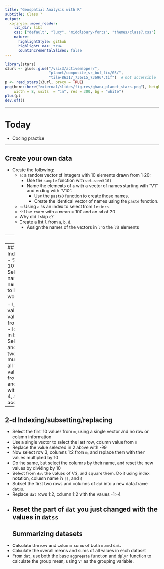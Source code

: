 ```yaml
---
title: "Geospatial Analysis with R"
subtitle: Class 7
output:
  xaringan::moon_reader:
    lib_dir: libs
    css: ["default", "lucy", "middlebury-fonts", "themes/class7.css"]
    nature:
      highlightStyle: github
      highlightLines: true
      countIncrementalSlides: false
---
```


```r
library(stars)
s3url <- glue::glue("/vsis3/activemapper/",
                    "planet/composite_sr_buf_fix/GS/",
                    "tile486317_736815_736967.tif")  # not accessible
p <- read_stars(s3url, proxy = TRUE)
png(here::here("external/slides/figures/ghana_planet_stars.png"), height = 2.9, 
    width = 8, units  = "in", res = 300, bg = "white")
plot(p)
dev.off()
```


---

# Today

- Coding practice

---

## Create your own data

- Create the following:
  - `a`: a random vector of integers with 10 elements drawn from 1-20:
    - Use the `sample` function with `set.seed(10)`
    - Name the elements of `a` with a vector of names starting with "V1" and ending with "V10". 
      - Use the `paste0` function to create those names.
      - Create the identical vector of names using the `paste` function.
  - `b`: Using `a` as an index to select from `letters`
  - `d`: Use `rnorm` with a mean = 100 and an sd of 20
  - Why did I skip `c`? 
  - Create a list `l` from `a`, `b`, `d`. 
    - Assign the names of the vectors in `l` to the `l`'s elements

---
## 2-d structures

- Create the following:
  - `m`: a matrix with three integer columns named "V1", "V2", "V3"
    - Create each column first as its own vector, then combine
    - `V1` = 1:10
    - `V2` is a random sample between 1:100
    - `V3` is drawn from a random uniform distribution between 0 and 50     - Use the same `set.seed(50)` as before
    - Inspect the `str` and `class` of `m`
  - `dat`, a data.frame built from `V1`, `V2`, `V3`, and `V4`
    - `V4` is a random selection of the letters A-E

---
## 1-d Indexing/subsetting/replacing 
- Select the 1st, 2nd, and 10th elements from `a`
- Select the elements of `a` named V1, V2, V3 (use the names)
- Replace the second to last value of `a` with the word "sasquatch"

  - Use code to find the index value, not the actual integer value of the index
- Select from `b` the values "c", "d", "e"
- Identify the index position in `b` of values "c", "d", "e"
- Select the first 5 values of `d` and the last 5 values of `c` into two separate vectors and multiply them. 
- Select from `d` all values > 100:
  - How many values are there?
- Select from `d` all values between 95 and 105, and replace them with 100
- Repeat steps 1, 3, 4, and 8 above, but do it by accessing `a`, `b`, and `d` from `l` 

---
## 2-d Indexing/subsetting/replacing
- Select the first 10 values from `m`, using a single vector and no row or column information
- Use a single vector to select the last row, column value from `m`
- Replace the value selected in 2 above with -99
- Now select row 3, columns 1:2 from `m`, and replace them with their values multiplied by 10 
- Do the same, but select the columns by their name, and reset the new values by dividing by 10
- Select from `dat` the values of V3, and square them. Do it using index notation, column name in `[]`, and `$`
- Subset the first two rows and columns of `dat` into a new data.frame `datss`. 
- Replace `dat` rows 1:2, column 1:2 with the values -1:-4
- Reset the part of `dat` you just changed with the values in `datss`
---
## Summarizing datasets
- Calculate the row and column sums of both `m` and `dat`. 
- Calculate the overall means and sums of all values in each dataset
- From `dat`, use both the base `aggregate` function and `dplyr` function to calculate the group mean, using `V4` as the grouping variable. 


